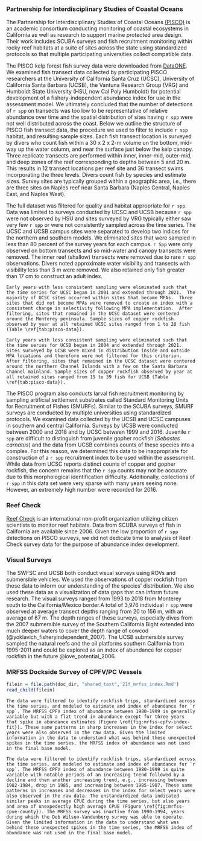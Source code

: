 ### Partnership for Interdisciplinary Studies of Coastal Oceans

The Partnership for Interdisciplinary Studies of Coastal Oceans [(PISCO)](https://www.piscoweb.org/) is an 
academic consortium conducting monitoring of coastal ecosystems in California as 
well as research to support marine protected area design.  Their work includes SCUBA 
surveys and fish recruitment monitoring within rocky reef habitats at a suite of sites 
across the state using standardized protocols so that multiple participating universities 
collect compatible data. 

The PISCO kelp forest fish survey data were downloaded from [DataONE](https://www.dataone.org/). 
We examined fish transect data collected by participating PISCO researchers at 
the University of California Santa Cruz (UCSC), University of California Santa Barbara 
(UCSB), the Vantuna Research Group (VRG) and Humboldt State University (HSU, now Cal Poly Humboldt) for potential 
development of a fishery-independent abundance index for use in the assessment model.  We 
ultimately concluded that the number of detections of `r spp` on transects was too low to 
be representative of relative abundance over time and the spatial distribution of sites
 having `r spp` were not well distributed across the coast.  Below we outline the structure 
of PISCO fish transect data, the procedure we used to filter to include `r spp` habitat,
and resulting sample sizes. Each fish transect location is surveyed by divers who count 
fish within a 30 x 2 x 2-m volume on the bottom, mid-way up the water column, and near 
the surface just below the kelp canopy.  Three replicate transects are performed within
inner, inner-mid, outer-mid, and deep zones of the reef corresponding to depths between 
5 and 20 m.  This results in 12 transect locations per reef site and 36 transect swims 
incorporating the three levels.  Divers count fish by species and estimate sizes.  Survey sites are typically grouped within a geographic area, i.e., there are three sites on Naples reef near Santa Barbara (Naples Central, Naples East, and Naples West).  

The full dataset was filtered for quality and habitat appropriate for `r spp`. 
Data was limited to surveys conducted by UCSC and UCSB because `r spp` were not 
observed by HSU and sites surveyed by VRG typically either saw very few `r spp` 
or were not consistently sampled across the time series.  The UCSC and UCSB campus 
sites were separated to develop two indices for the northern and southern models.
We eliminated sites that were sampled in less than 80 percent of the survey years for each campus.  `r Spp` were only observed on bottom transects and so mid-water and canopy transects were removed.  The inner reef (shallow) transects were removed due to rare `r spp` observations.  Divers noted approximate water visibility and transects with visibility less than 3 m were removed.  We also retained only fish greater than 17 cm to construct an adult index.  

```asis

Early years with less consistent sampling were eliminated such that the time series for UCSC began in 2001 and extended through 2021.  The majority of UCSC sites occurred within sites that became MPAs.  Three sites that did not become MPAs were removed to create an index with a consistent change in selectivity following MPA implementation.  After filtering, sites that remained in the UCSC dataset were centered around the Monterey peninsula. Sample sizes of copper rockfish observed by year at all retained UCSC sites ranged from 1 to 28 fish (Table \ref{tab:pisco-data}).

```

```asis

Early years with less consistent sampling were eliminated such that the time series for UCSB began in 2004 and extended through 2021.  Sites surveyed by UCSB were mixed in distribution inside and outside MPA locations and therefore were not filtered for this criterion.  After filtering, sites that remained in the UCSC dataset were centered around the northern Channel Islands with a few on the Santa Barbara Channel mainland. Sample sizes of copper rockfish observed by year at all retained sites ranged from 15 to 39 fish for UCSB (Table \ref{tab:pisco-data}).  

```

The PISCO program also conducts larval fish recruitment monitoring by sampling 
artificial settlement substrates called Standard Monitoring Units for Recruitment
of Fishes (SMURFs).  Similar to the SCUBA surveys, SMURF surveys are conducted by 
multiple universities using standardized protocols.  We examined data collected by 
the UCSB and UCSC campuses in southern and central California.  Surveys by UCSB were 
conducted between 2000 and 2018 and by UCSC between 1999 and 2016.  Juvenile `r spp` 
are difficult to distinguish from juvenile gopher rockfish (*Sebastes carnatus*) and the 
data from UCSB combines counts of these species into a complex.  For this reason, 
we determined this data to be inappropriate for construction of a `r spp` recruitment 
index to be used within the assessment.  While data from UCSC reports distinct counts 
of copper and gopher rockfish, the concern remains that the `r spp` counts may not be 
accurate due to this morphological identification difficulty.  Additionally, collections 
of `r spp` in this data set were very sparse with many years seeing none.  However, 
an extremely high number were recorded for 2016.  

### Reef Check

[Reef Check](https://www.reefcheck.org/) is an international non-profit organization utilizing citizen scientists 
to monitor reef habitats.  Data from SCUBA surveys of fish in California are available 
since 2006.  Given the low proportion of `r spp` detections on PISCO surveys, we did not 
dedicate time to analysis of Reef Check survey data for the purpose of abundance index development.  

### Visual Surveys

The SWFSC and UCSB both conduct visual surveys using ROVs and submersible vehicles. We used the observations of copper rockfish from these data to inform our understanding of the species' distribution. We also used these data as a visualization of data gaps that can inform future research. The visual surveys ranged from 1993 to 2018 from Monterey south to the California/Mexico border.A total of 3,976 individual `r spp` were observed at average transect depths ranging from 20 to 156 m, with an average of 67 m.  The depth ranges of these surveys, especially dives from the 2007 submersible survey of the Southern California Bight extended into much deeper waters to cover the depth range of cowcod (@yoklavich_fisheryindependent_2007). The UCSB submersible survey sampled the natural reefs and the oil platforms southern California from 1995-2011 and could be explored as an index of abundance for copper rockfish in the future @love_potential_2006.

### MRFSS Dockside Survey of CPFV/PC Vessels

```r
filein = file.path(doc_dir, "shared_text",'21f_mrfss_index.Rmd')
read_child(filein)
```

```asis

The data were filtered to identify rockfish trips, standardized across the time series, and modeled to estimate and index of abundance for `r spp`. The MRFSS CPFV index of abundance between 1980-1999 is generally variable but with a flat trend in abundance except for three years that spike in abundance estimates (Figure \ref{fig:mrfss-cpfv-index-fit}). These same patterns in sharp increases in the index for select years were also observed in the raw data. Given the limited information in the data to understand what was behind these unexpected spikes in the time series, the MRFSS index of abundance was not used in the final base model. 
```


```asis

The data were filtered to identify rockfish trips, standardized across the time series, and modeled to estimate and index of abundance for `r spp`. The MRFSS CPFV index of abundance between 1980-1999 is quite variable with notable periods of an increasing trend followed by a decline and then another increasing trend, e.g., increasing between 1982-1984, drop in 1985, and increasing between 1985-1987. These same patterns in increases and decreases in the index for select years were also observed in the raw data. The unstandardized data indicated similar peaks in average CPUE during the time series, but also years and area of unexpedectly high average CPUE (Figure \ref{fig:mrfss-cpue-county}). The MRFSS survey was inactive from 1990-1994, years during which the Deb Wilson-Vandenberg survey was able to operate. Given the limited information in the data to understand what was behind these unexpected spikes in the time series, the MRFSS index of abundance was not used in the final base model. 
```
